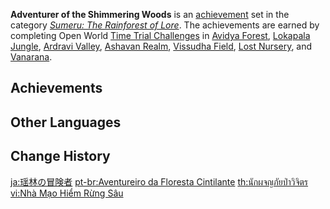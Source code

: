{{Achievement Set Infobox
|title        = 
|primogems    = {{Achievement/Primogems|Adventurer of the Shimmering Woods}}
|total        = {{Achievement/Total|Adventurer of the Shimmering Woods}}
|category     = Sumeru: The Rainforest of Lore
}}
'''Adventurer of the Shimmering Woods''' is an [[achievement]] set in the category ''[[Sumeru: The Rainforest of Lore]]''. The achievements are earned by completing Open World [[Time Trial Challenges]] in [[Avidya Forest]], [[Lokapala Jungle]], [[Ardravi Valley]], [[Ashavan Realm]], [[Vissudha Field]], [[Lost Nursery]], and [[Vanarana]].

==Achievements==
{{Achievements by Category Table|Adventurer of the Shimmering Woods}}
<!--
==Notes==

==Trivia==
-->
==Other Languages==
{{Other Languages
|en      = Adventurer of the Shimmering Woods
|zhs     = 瑶林的冒险家
|zhs_rm  = Yáo Lín de Màoxiǎn-jiā
|zht     = 瑤林的冒險家
|zht_rm  = Yáo Lín de Màoxiǎn-jiā
|zh_tl   = 
|ja      = 瑶林の冒険者
|ja_rm   = Yourin no Boukensha{{Assumed}}
|ja_tl   = Adventurer of the Woods of Gemlike Beauty
|ko      = 눈부신 숲의 모험가
|ko_rm   = Nunbusin Sup-ui Moheomga
|ko_tl   = Adventurer of the Dazzling Forest
|es      = {{MC|Aventurero|Aventurera|es}} del bosque
|es_tl   = {{MC|Adventurer|mf=1}} of the Woods
|fr      = Péripéties sur les terres boisées
|fr_tl   = Peripeties in the Wooded Lands
|ru      = Лесной искатель приключений
|ru_tl   = Forest Adventurer
|th      = นักผจญภัยป่าวิจิตร
|th_rm   = Nakphachonphai Pa Wichit
|th_tl   = Adventurer in the Exquisite Forest
|vi      = Nhà Mạo Hiểm Rừng Sâu
|vi_tl   = Adventurer of the Deep Woods
|de      = Abenteurer in den Wäldern
|de_tl   = Adventurer in the Woods
|id      = Petualang Belantara Berkilauan
|id_tl   = Glittering Wilderness Adventurer
|pt      = Aventureiro da Floresta Cintilante
|pt_tl   = 
|tr      = Işıltılı Ormanın Maceracısı
|tr_tl   = 
|it      = {{MC|Avventuriere|Avventuriera}} della Selva splendente
|it_tl   = {{MC|Adventurer|mf=1}} of the Shimmering Forest
}}

==Change History==
{{Change History|3.0}}
<!--
==References==
{{Reflist}}
-->

[[ja:瑶林の冒険者]]
[[pt-br:Aventureiro da Floresta Cintilante]]
[[th:นักผจญภัยป่าวิจิตร]]
[[vi:Nhà Mạo Hiểm Rừng Sâu]]